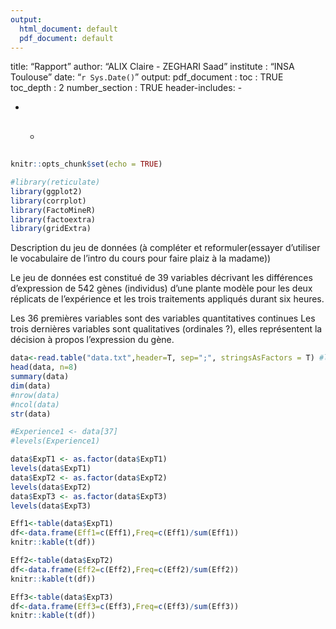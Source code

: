 ```yaml
---
output:
  html_document: default
  pdf_document: default
---
```

title: "Rapport"
author: "ALIX Claire - ZEGHARI Saad"
institute : "INSA Toulouse"
date: "`r Sys.Date()`"
output: 
  pdf_document :
    toc : TRUE
    toc_depth : 2
    number_section : TRUE
header-includes:
   - \usepackage{dsfont}
   - \usepackage{color}
   - \newcommand{\1}{\mathds{1}}
---

```r
knitr::opts_chunk$set(echo = TRUE)

#library(reticulate)
library(ggplot2)
library(corrplot)
library(FactoMineR)
library(factoextra)
library(gridExtra)
```
Description du jeu de données (à compléter et reformuler(essayer d'utiliser le vocabulaire de l'intro du cours pour faire plaiz à la madame))

Le jeu de données est constitué de 39 variables décrivant les différences d'expression de 542 gènes (individus) d'une plante modèle pour les deux réplicats de l'expérience et les trois traitements appliqués durant six heures.

Les 36 premières variables sont des variables quantitatives continues Les trois dernières variables sont qualitatives (ordinales ?), elles représentent la décision à propos l'expression du gène.
```r
data<-read.table("data.txt",header=T, sep=";", stringsAsFactors = T) #le dernier ça met les trois dernières variables en factors
head(data, n=8)
summary(data)
dim(data)
#nrow(data)
#ncol(data)
str(data)
```


```r
#Experience1 <- data[37]
#levels(Experience1)

data$ExpT1 <- as.factor(data$ExpT1)
levels(data$ExpT1)
data$ExpT2 <- as.factor(data$ExpT2)
levels(data$ExpT2)
data$ExpT3 <- as.factor(data$ExpT3)
levels(data$ExpT3)
```

```r
Eff1<-table(data$ExpT1)
df<-data.frame(Eff1=c(Eff1),Freq=c(Eff1)/sum(Eff1))
knitr::kable(t(df))

Eff2<-table(data$ExpT2)
df<-data.frame(Eff2=c(Eff2),Freq=c(Eff2)/sum(Eff2))
knitr::kable(t(df))

Eff3<-table(data$ExpT3)
df<-data.frame(Eff3=c(Eff3),Freq=c(Eff3)/sum(Eff3))
knitr::kable(t(df))

```
